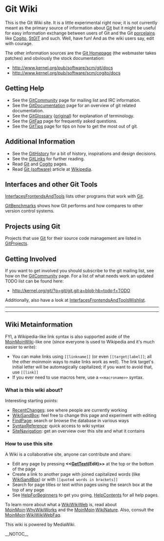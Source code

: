 <!-- ## Please edit system and help pages ONLY in the moinmaster wiki! For more
 -->
<!-- ## information, please see [[MoinMaster]]:[[MoinPagesEditorGroup]].
 -->
<!-- ##master-page:[[FrontPage]]
 -->
<!-- #format wiki
 -->
<!-- #language en
 -->
<!-- #pragma section-numbers off
 -->
= Git Wiki =

This is the Git Wiki site. It is a little experimental right now; it is not
currently meant as the primary source of information about [[Git]] but it might
be useful for easy information exchange between users of Git and the Git
[[Porcelain|porcelains]] like [[Cogito]], [[StGIT]] and such.  Well, have fun! 
And as the wiki users say, edit with courage.

The other information sources are the [http://git.or.cz/ Git Homepage] (the
webmaster takes patches) and obviously the stock documentation:
* http://www.kernel.org/pub/software/scm/git/docs
* http://www.kernel.org/pub/software/scm/cogito/docs

== Getting Help ==
* See the [[GitCommunity]] page for mailing list and IRC information.
* See the [[GitDocumentation]] page for an overview of git related documentation.
* See the [[GitGlossary]] ([http://www.kernel.org/pub/software/scm/git/docs/glossary.html original]) for explanation of terminology.
* See the [[GitFaq]] page for frequently asked questions.
* See the [[GitTips]] page for tips on how to get the most out of git.

== Additional Information ==
* See the [[GitHistory]] for a bit of history, inspirations and design decisions.
* See the [[GitLinks]] for further reading.
* Read [[Git]] and [[Cogito]] pages.
* Read [[WikiPedia:Git_(software)|Git (software)]] article at [http://en.wikipedia.org Wikipedia].

== Interfaces and other Git Tools ==

[[InterfacesFrontendsAndTools]] lists other programs that work with [[Git]].

[[GitBenchmarks]] shows how Git performs and how compares to other version control systems.

== Projects using Git ==

Projects that use [[Git]] for their source code management are listed in [[GitProjects]].

== Getting Involved ==

If you want to get involved you should subscribe to the git mailing list, see
how on the [[GitCommunity]] page. For a list of what needs work an updated TODO
list can be found here:

* http://kernel.org/git/?p=git/git.git;a=blob;hb=todo;f=TODO

Additionally, also have a look at [[InterfacesFrontendsAndToolsWishlist]].

----
----

== Wiki Metainformation ==

FYI, a Wikipedia-like link syntax is also supported aside of the [[MoinMoinWiki]]-like one
(since everyone is used to Wikipedia and it's much easier to write):

* You can make links using <code><nowiki>[[linkname]]</nowiki></code> (or even <code><nowiki>[[target|label]]</nowiki></code>; all the other moinmoin ways to make links work as well). The link target's initial letter will be automagically capitalized; if you want to avoid that, use <code><nowiki>[[link]]</nowiki></code>
* If you ever need to use macros here, use a <code><nowiki> <<macroname>> </nowiki></code> syntax.

=== What is this wiki about? ===

Interesting starting points:
* [[RecentChanges]]: see where people are currently working
* [[WikiSandBox]]: feel free to change this page and experiment with editing
* [[Special:Search|FindPage]]: search or browse the database in various ways
* [http://meta.wikimedia.org/wiki/Help:Editing SyntaxReference]: quick access to wiki syntax
* [[Special:Specialpages|SiteNavigation]]: get an overview over this site and what it contains

=== How to use this site ===

A Wiki is a collaborative site, anyone can contribute and share:
* Edit any page by pressing <b><<[[GetText]](Edit)>></b> at the top or the bottom of the page
* Create a link to another page with joined capitalized words (like [[WikiSandBox]]) or with <code><nowiki>[[quoted words in brackets]]</nowiki></code>
* Search for page titles or text within pages using the search box at the top of any page
* See [[HelpForBeginners]] to get you going, [[HelpContents]] for all help pages.

To learn more about what a [[WikiWikiWeb]] is, read about [[MoinMoin]]:[[WhyWikiWorks]] and the [[MoinMoin]]:[[WikiNature]]. Also, consult the [[MoinMoin]]:[[WikiWikiWebFaq]].

This wiki is powered by MediaWiki.

__NOTOC__